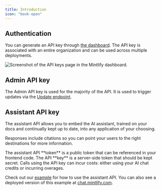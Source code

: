 ```yaml
---
title: Introduction
icon: "book-open"
---
```


## Authentication

You can generate an API key through [the dashboard](https://dashboard.mintlify.com/settings/organization/api-keys). The API key is associated with an entire organization and can be used across multiple deployments.

<Frame>
  <img alt="Screenshot of the API keys page in the Mintlify dashboard." src="/images/external-api-key.png" />
</Frame>

## Admin API key

The Admin API key is used for the majority of the API. It is used to trigger updates via the [Update endpoint](/api-reference/update/trigger).

## Assistant API key

The assistant API allows you to embed the AI assistant, trained on your docs and continually kept up to date, into any application of your choosing.

Responses include citations so you can point your users to the right destinations for more information.

<Note>
  The assistant API **token** is a public token that can be referenced in your frontend code. The API **key** is a server-side token that should be kept secret. Calls using the API key can incur costs: either using your AI chat credits or incurring overages.
</Note>

Check out our [example](https://github.com/mintlify/discovery-api-example) for how to use the assistant API. You can also see a deployed version of this example at [chat.mintlify.com](https://chat.mintlify.com).
